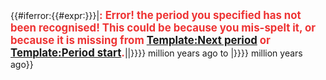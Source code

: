 <includeonly>{{#iferror:{{#expr:{{period end|{{{1}}}}}}}}|<span class="error warning" style="color:#e33; font-size:larger; font-weight:bold;">{{tl|Period span}}: Error! the period you specified has not been recognised!  This could be because you mis-spelt it, or because it is missing from [[Template:Next period]] or [[Template:Period start]].</span>|{{Ma|{{{1|{{PAGENAME}}}}}|{{period start error|{{{1|{{PAGENAME}}}}}}}}}&nbsp;million years ago to {{Ma|{{period end|{{{1|{{PAGENAME}}}}}}}|{{period end error|{{{1|{{PAGENAME}}}}}}}}}&nbsp;million years ago}}</includeonly><noinclude>{{documentation}}</noinclude>